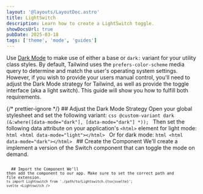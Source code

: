 ```yaml
---
layout: '@layouts/LayoutDoc.astro'
title: LightSwitch
description: Learn how to create a LightSwitch toggle.
showDocsUrl: true
pubDate: 2025-03-18
tags: ['theme', 'mode', 'guides']
---
```





Use [Dark Mode](/docs/guides/mode) to make use of either a base or `dark:` variant for your utility class styles. By default, Tailwind uses the `prefers-color-scheme` media query to determine and match the user's operating system settings. However, if you wish to provide your users manual control, you'll need to adjust the Dark Mode strategy for Tailwind, as well as provide the toggle interface (aka a light switch). This guide will show you how to fulfill both requirements.

{/* prettier-ignore */}
<Process>
	<ProcessStep step="1">
        ## Adjust the Dark Mode Strategy
        Open your global stylesheet and set the following variant:
        ```css
       @custom-variant dark (&:where([data-mode="dark"], [data-mode="dark"] *));
        ```
		Then set the following data attribute on your application's `<html>` element for light mode:
		```html
		<html data-mode="light"></html>
		```
		Or for dark mode:
		```html
		<html data-mode="dark"></html>
		```
    </ProcessStep>
	<ProcessStep step="1">
        ## Create the Component
        We'll create a implement a version of the Switch component that can toggle the mode on demand.
       <Preview selected="codeReact" client:visible>
			<Fragment slot="codeReact">
				<Code code={ExampleReactRaw} lang="tsx" />
			</Fragment>
			<Fragment slot="codeSvelte">
				<Code code={ExampleSvelteRaw} lang="svelte" />
			</Fragment>
		</Preview>
    </ProcessStep>
	<ProcessStep step="check">
		## Import the Component
		We'll then add the component to our app. Make sure to set the correct path and file extension.
		```ts
		import Lightswitch from './path/to/Lightswitch.{tsx|svelte}';
		```
		```svelte
		<Lightswitch />
		```
    </ProcessStep>
</Process>
